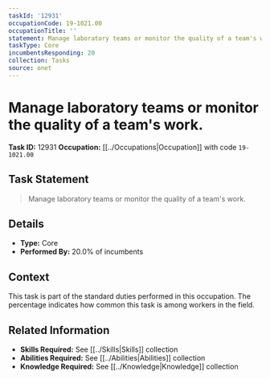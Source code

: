 ```yaml
---
taskId: '12931'
occupationCode: 19-1021.00
occupationTitle: ''
statement: Manage laboratory teams or monitor the quality of a team's work.
taskType: Core
incumbentsResponding: 20
collection: Tasks
source: onet
---
```

# Manage laboratory teams or monitor the quality of a team's work.

**Task ID:** 12931
**Occupation:** [[../Occupations|Occupation]] with code `19-1021.00`

## Task Statement

> Manage laboratory teams or monitor the quality of a team's work.

## Details

- **Type:** Core
- **Performed By:** 20.0% of incumbents

## Context

This task is part of the standard duties performed in this occupation. The percentage indicates how common this task is among workers in the field.

## Related Information

- **Skills Required:** See [[../Skills|Skills]] collection
- **Abilities Required:** See [[../Abilities|Abilities]] collection
- **Knowledge Required:** See [[../Knowledge|Knowledge]] collection
